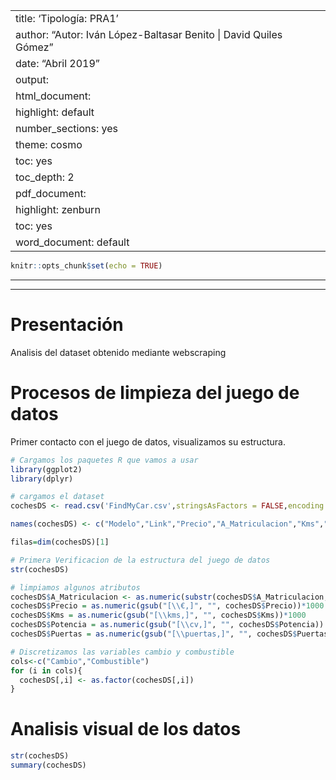 
---
title: 'Tipología: PRA1'
author: "Autor: Iván López-Baltasar Benito | David Quiles Gómez"
date: "Abril 2019"
output:
  html_document:
    highlight: default
    number_sections: yes
    theme: cosmo
    toc: yes
    toc_depth: 2
  pdf_document:
    highlight: zenburn
    toc: yes
  word_document: default
---

```{r setup, include=FALSE}
knitr::opts_chunk$set(echo = TRUE)
```

******
******
# Presentación
Analisis del dataset obtenido mediante webscraping

# Procesos de limpieza del juego de datos

Primer contacto con el juego de datos, visualizamos su estructura.  

```{r echo=TRUE, message=FALSE, warning=FALSE}
# Cargamos los paquetes R que vamos a usar
library(ggplot2)
library(dplyr)

# cargamos el dataset
cochesDS <- read.csv('FindMyCar.csv',stringsAsFactors = FALSE,encoding = "UTF-8")

names(cochesDS) <- c("Modelo","Link","Precio","A_Matriculacion","Kms","Combustible","Potencia","Puertas","Cambio","Provincia")

filas=dim(cochesDS)[1]

# Primera Verificacion de la estructura del juego de datos
str(cochesDS)

# limpiamos algunos atributos
cochesDS$A_Matriculacion <- as.numeric(substr(cochesDS$A_Matriculacion,5,8))
cochesDS$Precio = as.numeric(gsub("[\\€,]", "", cochesDS$Precio))*1000
cochesDS$Kms = as.numeric(gsub("[\\kms,]", "", cochesDS$Kms))*1000
cochesDS$Potencia = as.numeric(gsub("[\\cv,]", "", cochesDS$Potencia))
cochesDS$Puertas = as.numeric(gsub("[\\puertas,]", "", cochesDS$Puertas))

# Discretizamos las variables cambio y combustible
cols<-c("Cambio","Combustible")
for (i in cols){
  cochesDS[,i] <- as.factor(cochesDS[,i])
}

```
# Analisis visual de los datos

```{r echo=TRUE, message=FALSE, warning=FALSE}
str(cochesDS)
summary(cochesDS)
```
